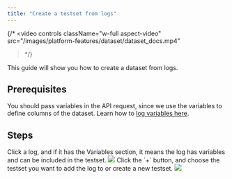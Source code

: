 ```yaml
---
title: "Create a testset from logs"
---
```


{/* <video
  controls
  className="w-full aspect-video"
  src="/images/platform-features/dataset/dataset_docs.mp4"
></video> */}

This guide will show you how to create a dataset from logs.

## Prerequisites
You should pass variables in the API request, since we use the variables to define columns of the dataset. Learn how to [log variables here](/features/monitoring/log-prompt-variable).

## Steps
<Steps>
<Step title="Choose the logs you want to include in the testset">
Click a log, and if it has the Variables section, it means the log has variables and can be included in the testset.
<Frame>
<img src="https://keywordsai-static.s3.us-east-1.amazonaws.com/docs/evaluations/logs-variables.png" />
</Frame>
</Step>
<Step title="Bring the log to the testset">
Click the `+` button, and choose the testset you want to add the log to or create a new testset.
<Frame>
<img src="https://keywordsai-static.s3.us-east-1.amazonaws.com/docs/evaluations/log-to-testsets.png" />
</Frame>
</Step>
</Steps>

